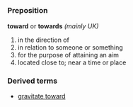 =={{en}}==

===Preposition===
'''toward''' or '''towards''' ''(mainly UK)''
# in the direction of
# in relation to someone or something
# for the purpose of attaining an aim
# located close to; near a time or place

===Derived terms===
*[[gravitate toward]] <!--Is UK form the plural form only? [[gravitate towards]] (UK)-->
<!--to get closer philisophically or to be in some way attracted to something or someone-->
